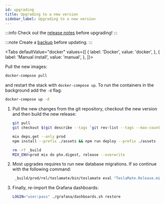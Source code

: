 ```yaml
---
id: upgrading
title: Upgrading to a new version
sidebar_label: Upgrading to a new version
---
```


:::info
Check out the [release notes](https://github.com/adriankumpf/teslamate/releases) before upgrading!
:::

:::note
Create a [backup](maintenance/backup_restore.md) before updating.
:::


<Tabs
defaultValue="docker"
values={[
{ label: 'Docker', value: 'docker', },
{ label: 'Manual install', value: 'manual', },
]}>
<TabItem value="docker">

Pull the new images:

```bash
docker-compose pull
```
and restart the stack with `docker-compose up`. To run the containers in the background add the `-d` flag:
```bash
docker-compose up -d
```

</TabItem>
<TabItem value="manual">

1. Pull the new changes from the git repository, checkout the new version and then build the new release:

   ```bash
   git pull
   git checkout $(git describe --tags `git rev-list --tags --max-count=1`)

   mix deps.get --only prod
   npm install --prefix ./assets && npm run deploy --prefix ./assets

   rm -rf _build
   MIX_ENV=prod mix do phx.digest, release --overwrite
   ```

2. Most upgrades requires to run new database migrations. If so continue with the following command:

   ```bash
    _build/prod/rel/teslamate/bin/teslamate eval "TeslaMate.Release.migrate"
   ```

3. Finally, re-import the Grafana dashboards:

   ```bash
   LOGIN="user:pass" ./grafana/dashboards.sh restore
   ```

</TabItem>
</Tabs>
